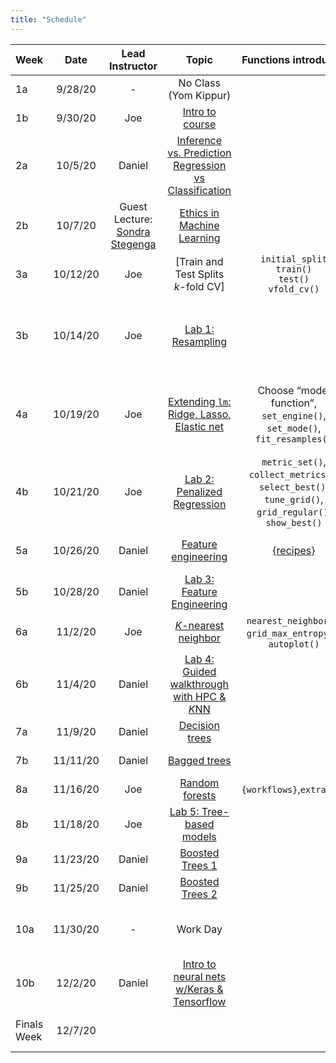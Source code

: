 ```yaml
---
title: "Schedule"
---
```


| **Week** |  **Date**    | **Lead Instructor**            |           **Topic**                                                |                          **Functions introduced**                                                        | **Assigned** | **Due**       | **Reading** |
| :------- | :----------: | :----------------------------: | :----------------------------------------------------------------: | :------------------------------------------------------------------------------------------------------: | :----------: | :-----------: | :---------: |
|     1a   |     9/28/20  |              -                 |                    No Class (Yom Kippur)                           |                                                                                                          |              |               |             |
|     1b   |     9/30/20  |             Joe                |  [Intro to course]()                                               |                                                                                                          | Final<br/>Vote!        |               | [HML Ch. 1](https://bradleyboehmke.github.io/HOML/intro.html)  |
|     2a   |     10/5/20  |             Daniel             |  [Inference vs. Prediction<br/>Regression vs Classification]()     |                                                                                                          | <br/>Vote!             |               | APM: Ch. 1, ISLR: Ch. 2.1  |
|     2b   |     10/7/20  | Guest Lecture: <br/>[Sondra Stegenga](https://twitter.com/stegso) |  [Ethics in Machine Learning]() |                                                                               	                   | <br/>Vote!             |               | [Floridi & Taddeo (2016)](https://royalsocietypublishing.org/doi/full/10.1098/rsta.2016.0360) |
|     3a   |     10/12/20 |             Joe                |  [Train and Test Splits<br/> *k*-fold CV]                          |  `initial_split`<br/>`train()`<br/>`test()`<br/>`vfold_cv()`                                             | <br/>Vote!             |               | ISLR: Ch. 2.2  |
|     3b   |     10/14/20 |             Joe                |  [Lab 1: Resampling]()                                             |                                                                                                          | [Lab 1]()<br/>Vote!    |               | ISLR: Ch. 5.1, APM: Ch. 5, APM: Ch. 11  |
|     4a   |     10/19/20 |             Joe                |  [Extending `lm`: Ridge, Lasso, Elastic net]()                     |  Choose “model function”, `set_engine()`, `set_mode()`, `fit_resamples()`                                | <br/>Vote!             |               | ISLR: Ch. 6.1, [HML: Ch. 6](https://bradleyboehmke.github.io/HOML/regularized-regression.html), APM: Ch. 6.4 |
|     4b   |     10/21/20 |             Joe                |  [Lab 2: Penalized Regression]()                                   |  `metric_set()`, `collect_metrics()`, `select_best()`, `tune_grid()`, `grid_regular()`, `show_best()`    | [Lab 2]()<br/>Vote!    | Lab 1         |             |
|     5a   |     10/26/20 |             Daniel             |  [Feature engineering]()                                           |  [{recipes}](https://tidymodels.github.io/recipes/)                                                      | <br/>Vote!             |               | [FE: Ch. 1](http://www.feat.engineering/intro-intro.html), [HML: Ch. 3](https://bradleyboehmke.github.io/HOML/engineering.html) |
|     5b   |     10/28/20 |             Daniel             |  [Lab 3: Feature Engineering]()                                    |                                                                                                          | [Lab 3]()<br/>Vote!    | Lab 2         |             |
|     6a   |     11/2/20  |             Joe                |  [*K*-nearest neighbor]()                                          |  `nearest_neighbor()`, `grid_max_entropy()`, `autoplot()`                                                | <br/>Vote!             | Prelim fit 1  | [HML: Ch. 8](https://bradleyboehmke.github.io/HOML/knn.html) |
|     6b   |     11/4/20  |             Daniel             |  [Lab 4: Guided walkthrough with HPC & *K*NN]()                    |                                                                                                          | [Lab 4]()    | Lab 3         |             |
|     7a   |     11/9/20  |             Daniel             |  [Decision trees]()                                                |                                                                                                          |              |               | [HML: Ch. 9](https://bradleyboehmke.github.io/HOML/DT.html) |
|     7b   |     11/11/20 |             Daniel             |  [Bagged trees]()                                                  |                                                                                                          |              | Lab 4         | [HML: Ch. 10](https://bradleyboehmke.github.io/HOML/bagging.html) |
|     8a   |     11/16/20 |             Joe                |  [Random forests]()                                                |  `{workflows}`,`extract()`                                                                               |              |               | [HML: Ch. 11 ](https://bradleyboehmke.github.io/HOML/random-forest.html) |
|     8b   |     11/18/20 |             Joe                |  [Lab 5: Tree-based models]()                                      |                                                                                                          | [Lab 5]()    | Prelim fit 2  |             |
|     9a   |     11/23/20 |             Daniel             |  [Boosted Trees 1]()                                               |                                                                                                          |              |               | [HML Ch. 12](https://bradleyboehmke.github.io/HOML/gbm.html) |
|     9b   |     11/25/20 |             Daniel             |  [Boosted Trees 2]()                                               |                                                                                                          |              | Lab 5         |             |
|     10a  |     11/30/20 |              -                 |  Work Day                                                          |                                                                                                          |              |               | [HML Ch. 13](https://bradleyboehmke.github.io/HOML/deep-learning.html),  [HML Ch. 15](https://bradleyboehmke.github.io/HOML/stacking.html) |
|     10b  |     12/2/20  |             Daniel             |  [Intro to neural nets w/Keras & Tensorflow]()                     |                                                                                                          |              |               |             |
| Finals Week |  12/7/20  |                                |                                                                    |                                                                                                          |              | Final Project | (by 11:59 PM)            |